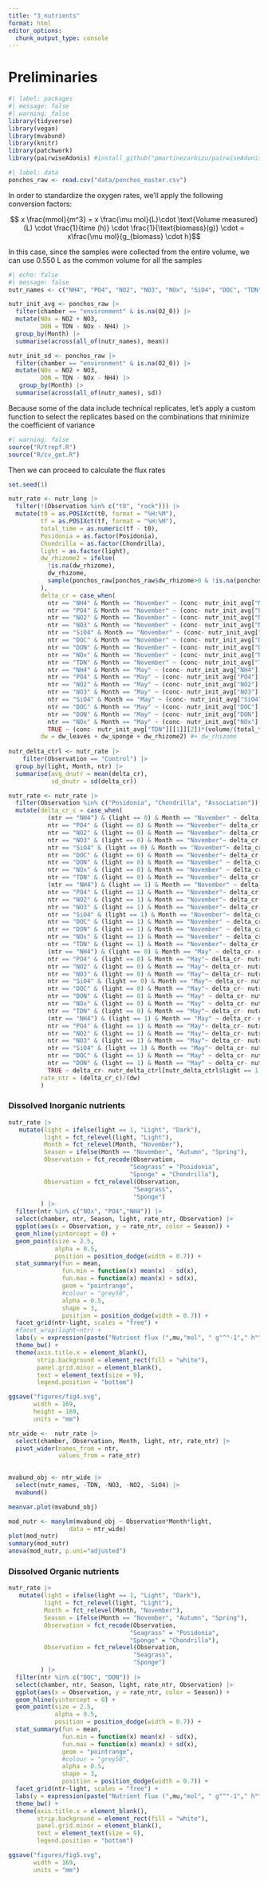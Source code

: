 ```yaml
---
title: "3_nutrients"
format: html
editor_options: 
  chunk_output_type: console
---
```

# Preliminaries

```r
#| label: packages
#| message: false
#| warning: false
library(tidyverse)
library(vegan)
library(mvabund)
library(knitr)
library(patchwork)
library(pairwiseAdonis) #install_github("pmartinezarbizu/pairwiseAdonis/pairwiseAdonis")
```

```r
#| label: data
ponchos_raw <- read.csv("data/ponchos_master.csv")
```

In order to standardize the oxygen rates, we'll apply the following conversion factors:

$$ x \frac{mmol}{m^3} =  x \frac{\mu mol}{L}\cdot \text{Volume measured} (L) \cdot  \frac{1}{time (h)} \cdot \frac{1}{\text{biomass}(g)} \cdot = x\frac{\mu mol}{g_{biomass} \cdot h}$$

In this case, since the samples were collected from the entire volume, we can use 0.550 L as the common volume for all the samples

```r
#| echo: false
#| message: false
nutr_names <- c("NH4", "PO4", "NO2", "NO3", "NOx", "SiO4", "DOC", "TDN", "DON")

nutr_init_avg <- ponchos_raw |> 
  filter(chamber == "environment" & is.na(O2_0)) |>
  mutate(NOx = NO2 + NO3,
         DON = TDN - NOx - NH4) |> 
  group_by(Month) |> 
  summarise(across(all_of(nutr_names), mean))

nutr_init_sd <- ponchos_raw |> 
  filter(chamber == "environment" & is.na(O2_0)) |>
  mutate(NOx = NO2 + NO3,
         DON = TDN - NOx - NH4) |> 
   group_by(Month) |> 
  summarise(across(all_of(nutr_names), sd))
```

 Because some of the data include technical replicates, let's apply a custom
 function to select the replicates based on the combinations that minimize the coefficient of variance

```r
#| warning: false
source("R/trepf.R")
source("R/cv_get.R")
```

Then we can proceed to calculate the flux rates

```r
set.seed(1)

nutr_rate <- nutr_long |> 
  filter(!(Observation %in% c("t0", "rock"))) |>
  mutate(t0 = as.POSIXct(t0, format = "%H:%M"),
         tf = as.POSIXct(tf, format = "%H:%M"),
         total_time = as.numeric(tf - t0),
         Posidonia = as.factor(Posidonia),
         Chondrilla = as.factor(Chondrilla),
         light = as.factor(light),
         dw_rhizome2 = ifelse(
           !is.na(dw_rhizome),
           dw_rhizome,
           sample(ponchos_raw[ponchos_raw$dw_rhizome>0 & !is.na(ponchos_raw$dw_rhizome),"dw_rhizome"], 24)
         ),
         delta_cr = case_when(
           ntr == "NH4" & Month == "November" ~ (conc- nutr_init_avg["NH4"][[1]][1])*(volume/(total_time)),
           ntr == "PO4" & Month == "November" ~ (conc- nutr_init_avg["PO4"][[1]][1])*(volume/(total_time)),
           ntr == "NO2" & Month == "November" ~ (conc- nutr_init_avg["NO2"][[1]][1])*(volume/(total_time)),
           ntr == "NO3" & Month == "November" ~ (conc- nutr_init_avg["NO3"][[1]][1])*(volume/(total_time)),
           ntr == "SiO4" & Month == "November" ~ (conc- nutr_init_avg["SiO4"][[1]][1])*(volume/(total_time)),
           ntr == "DOC" & Month == "November" ~ (conc- nutr_init_avg["DOC"][[1]][1])*(volume/(total_time)),
           ntr == "DON" & Month == "November" ~ (conc- nutr_init_avg["DON"][[1]][1])*(volume/(total_time)),
           ntr == "NOx" & Month == "November" ~ (conc- nutr_init_avg["NOx"][[1]][1])*(volume/(total_time)),
           ntr == "TDN" & Month == "November" ~ (conc- nutr_init_avg["TDN"][[1]][1])*(volume/(total_time)),
           ntr == "NH4" & Month == "May" ~ (conc- nutr_init_avg["NH4"][[1]][2])*(volume/(total_time)),
           ntr == "PO4" & Month == "May" ~ (conc- nutr_init_avg["PO4"][[1]][2])*(volume/(total_time)),
           ntr == "NO2" & Month == "May" ~ (conc- nutr_init_avg["NO2"][[1]][2])*(volume/(total_time)),
           ntr == "NO3" & Month == "May" ~ (conc- nutr_init_avg["NO3"][[1]][2])*(volume/(total_time)),
           ntr == "SiO4" & Month == "May" ~ (conc- nutr_init_avg["SiO4"][[1]][2])*(volume/(total_time)),
           ntr == "DOC" & Month == "May" ~ (conc- nutr_init_avg["DOC"][[1]][2])*(volume/(total_time)),
           ntr == "DON" & Month == "May" ~ (conc- nutr_init_avg["DON"][[1]][2])*(volume/(total_time)),
           ntr == "NOx" & Month == "May" ~ (conc- nutr_init_avg["NOx"][[1]][2])*(volume/(total_time)),
           TRUE ~ (conc- nutr_init_avg["TDN"][[1]][2])*(volume/(total_time))),
         dw = dw_leaves + dw_sponge + dw_rhizome2) #+ dw_rhizome
         
nutr_delta_ctrl <- nutr_rate |> 
    filter(Observation == "Control") |>
  group_by(light, Month, ntr) |> 
  summarise(avg_dnutr = mean(delta_cr),
            sd_dnutr = sd(delta_cr))

nutr_rate <- nutr_rate |> 
  filter(Observation %in% c("Posidonia", "Chondrilla", "Association")) |> 
  mutate(delta_cr_c = case_when(
           (ntr == "NH4") & (light == 0) & Month == "November" ~ delta_cr- nutr_delta_ctrl[nutr_delta_ctrl$light == 0 & nutr_delta_ctrl$ntr == "NH4" & nutr_delta_ctrl$Month == "November",4][[1]],
           ntr == "PO4" & (light == 0) & Month == "November"~ delta_cr- nutr_delta_ctrl[nutr_delta_ctrl$light == 0 & nutr_delta_ctrl$ntr == "PO4" & nutr_delta_ctrl$Month == "November",4][[1]],
           ntr == "NO2" & (light == 0) & Month == "November"~ delta_cr- nutr_delta_ctrl[nutr_delta_ctrl$light == 0 & nutr_delta_ctrl$ntr == "NO2"& nutr_delta_ctrl$Month == "November",4][[1]],
           ntr == "NO3" & (light == 0) & Month == "November"~ delta_cr- nutr_delta_ctrl[nutr_delta_ctrl$light == 0 & nutr_delta_ctrl$ntr == "NO3"& nutr_delta_ctrl$Month == "November",4][[1]],
           ntr == "SiO4" & (light == 0) & Month == "November"~ delta_cr- nutr_delta_ctrl[nutr_delta_ctrl$light == 0 & nutr_delta_ctrl$ntr == "SiO4"& nutr_delta_ctrl$Month == "November",4][[1]],
           ntr == "DOC" & (light == 0) & Month == "November"~ delta_cr- nutr_delta_ctrl[nutr_delta_ctrl$light == 0 & nutr_delta_ctrl$ntr == "DOC"& nutr_delta_ctrl$Month == "November",4][[1]],
           ntr == "DON" & (light == 0) & Month == "November" ~ delta_cr- nutr_delta_ctrl[nutr_delta_ctrl$light == 0 & nutr_delta_ctrl$ntr == "DON"& nutr_delta_ctrl$Month == "November",4][[1]],
           ntr == "NOx" & (light == 0) & Month == "November" ~ delta_cr- nutr_delta_ctrl[nutr_delta_ctrl$light == 0 & nutr_delta_ctrl$ntr == "NOx"& nutr_delta_ctrl$Month == "November",4][[1]],
           ntr == "TDN" & (light == 0) & Month == "November"~ delta_cr- nutr_delta_ctrl[nutr_delta_ctrl$light == 0 & nutr_delta_ctrl$ntr == "TDN"& nutr_delta_ctrl$Month == "November",4][[1]],
           (ntr == "NH4") & (light == 1) & Month == "November" ~ delta_cr- nutr_delta_ctrl[nutr_delta_ctrl$light == 1 & nutr_delta_ctrl$ntr == "NH4"& nutr_delta_ctrl$Month == "November",4][[1]],
           ntr == "PO4" & (light == 1) & Month == "November"~ delta_cr- nutr_delta_ctrl[nutr_delta_ctrl$light == 1 & nutr_delta_ctrl$ntr == "PO4"& nutr_delta_ctrl$Month == "November",4][[1]],
           ntr == "NO2" & (light == 1) & Month == "November"~ delta_cr- nutr_delta_ctrl[nutr_delta_ctrl$light == 1 & nutr_delta_ctrl$ntr == "NO2"& nutr_delta_ctrl$Month == "November",4][[1]],
           ntr == "NO3" & (light == 1) & Month == "November"~ delta_cr- nutr_delta_ctrl[nutr_delta_ctrl$light == 1 & nutr_delta_ctrl$ntr == "NO3"& nutr_delta_ctrl$Month == "November",4][[1]],
           ntr == "SiO4" & (light == 1) & Month == "November"~ delta_cr- nutr_delta_ctrl[nutr_delta_ctrl$light == 1 & nutr_delta_ctrl$ntr == "SiO4"& nutr_delta_ctrl$Month == "November",4][[1]],
           ntr == "DOC" & (light == 1) & Month == "November" ~ delta_cr- nutr_delta_ctrl[nutr_delta_ctrl$light == 1 & nutr_delta_ctrl$ntr == "DOC"& nutr_delta_ctrl$Month == "November",4][[1]],
           ntr == "DON" & (light == 1) & Month == "November" ~ delta_cr- nutr_delta_ctrl[nutr_delta_ctrl$light == 1 & nutr_delta_ctrl$ntr == "DON"& nutr_delta_ctrl$Month == "November",4][[1]],
           ntr == "NOx" & (light == 1) & Month == "November" ~ delta_cr- nutr_delta_ctrl[nutr_delta_ctrl$light == 1 & nutr_delta_ctrl$ntr == "NOx"& nutr_delta_ctrl$Month == "November",4][[1]],
           ntr == "TDN" & (light == 1) & Month == "November"~ delta_cr- nutr_delta_ctrl[nutr_delta_ctrl$light == 1 & nutr_delta_ctrl$ntr == "TDN"& nutr_delta_ctrl$Month == "November",4][[1]],
           (ntr == "NH4") & (light == 0) & Month == "May" ~ delta_cr- nutr_delta_ctrl[nutr_delta_ctrl$light == 0 & nutr_delta_ctrl$ntr == "NH4" & nutr_delta_ctrl$Month == "May",4][[1]],
           ntr == "PO4" & (light == 0) & Month == "May"~ delta_cr- nutr_delta_ctrl[nutr_delta_ctrl$light == 0 & nutr_delta_ctrl$ntr == "PO4" & nutr_delta_ctrl$Month == "May",4][[1]],
           ntr == "NO2" & (light == 0) & Month == "May"~ delta_cr- nutr_delta_ctrl[nutr_delta_ctrl$light == 0 & nutr_delta_ctrl$ntr == "NO2"& nutr_delta_ctrl$Month == "May",4][[1]],
           ntr == "NO3" & (light == 0) & Month == "May"~ delta_cr- nutr_delta_ctrl[nutr_delta_ctrl$light == 0 & nutr_delta_ctrl$ntr == "NO3"& nutr_delta_ctrl$Month == "May",4][[1]],
           ntr == "SiO4" & (light == 0) & Month == "May"~ delta_cr- nutr_delta_ctrl[nutr_delta_ctrl$light == 0 & nutr_delta_ctrl$ntr == "SiO4"& nutr_delta_ctrl$Month == "May",4][[1]],
           ntr == "DOC" & (light == 0) & Month == "May"~ delta_cr- nutr_delta_ctrl[nutr_delta_ctrl$light == 0 & nutr_delta_ctrl$ntr == "DOC"& nutr_delta_ctrl$Month == "May",4][[1]],
           ntr == "DON" & (light == 0) & Month == "May" ~ delta_cr- nutr_delta_ctrl[nutr_delta_ctrl$light == 0 & nutr_delta_ctrl$ntr == "DON"& nutr_delta_ctrl$Month == "May",4][[1]],
           ntr == "NOx" & (light == 0) & Month == "May" ~ delta_cr- nutr_delta_ctrl[nutr_delta_ctrl$light == 0 & nutr_delta_ctrl$ntr == "NOx"& nutr_delta_ctrl$Month == "May",4][[1]],
           ntr == "TDN" & (light == 0) & Month == "May"~ delta_cr- nutr_delta_ctrl[nutr_delta_ctrl$light == 0 & nutr_delta_ctrl$ntr == "TDN"& nutr_delta_ctrl$Month == "May",4][[1]],
           (ntr == "NH4") & (light == 1) & Month == "May" ~ delta_cr- nutr_delta_ctrl[nutr_delta_ctrl$light == 1 & nutr_delta_ctrl$ntr == "NH4"& nutr_delta_ctrl$Month == "May",4][[1]],
           ntr == "PO4" & (light == 1) & Month == "May"~ delta_cr- nutr_delta_ctrl[nutr_delta_ctrl$light == 1 & nutr_delta_ctrl$ntr == "PO4"& nutr_delta_ctrl$Month == "May",4][[1]],
           ntr == "NO2" & (light == 1) & Month == "May"~ delta_cr- nutr_delta_ctrl[nutr_delta_ctrl$light == 1 & nutr_delta_ctrl$ntr == "NO2"& nutr_delta_ctrl$Month == "May",4][[1]],
           ntr == "NO3" & (light == 1) & Month == "May"~ delta_cr- nutr_delta_ctrl[nutr_delta_ctrl$light == 1 & nutr_delta_ctrl$ntr == "NO3"& nutr_delta_ctrl$Month == "May",4][[1]],
           ntr == "SiO4" & (light == 1) & Month == "May"~ delta_cr- nutr_delta_ctrl[nutr_delta_ctrl$light == 1 & nutr_delta_ctrl$ntr == "SiO4"& nutr_delta_ctrl$Month == "May",4][[1]],
           ntr == "DOC" & (light == 1) & Month == "May" ~ delta_cr- nutr_delta_ctrl[nutr_delta_ctrl$light == 1 & nutr_delta_ctrl$ntr == "DOC"& nutr_delta_ctrl$Month == "May",4][[1]],
           ntr == "DON" & (light == 1) & Month == "May" ~ delta_cr- nutr_delta_ctrl[nutr_delta_ctrl$light == 1 & nutr_delta_ctrl$ntr == "DON"& nutr_delta_ctrl$Month == "May",4][[1]],
           TRUE ~ delta_cr- nutr_delta_ctrl[nutr_delta_ctrl$light == 1 & nutr_delta_ctrl$ntr == "TDN"& nutr_delta_ctrl$Month == "May",4][[1]]),
         rate_ntr = (delta_cr_c)/(dw)
         )
```

### Dissolved Inorganic nutrients

```r
nutr_rate |>
   mutate(light = ifelse(light == 1, "Light", "Dark"),
          light = fct_relevel(light, "Light"),
          Month = fct_relevel(Month, "November"),
          Season = ifelse(Month == "November", "Autumn", "Spring"),
          Observation = fct_recode(Observation, 
                                  "Seagrass" = "Posidonia",
                                  "Sponge" = "Chondrilla"),
          Observation = fct_relevel(Observation,
                                   "Seagrass",
                                   "Sponge")
         ) |>
  filter(ntr %in% c("NOx", "PO4","NH4")) |>
  select(chamber, ntr, Season, light, rate_ntr, Observation) |> 
  ggplot(aes(x = Observation, y = rate_ntr, color = Season)) +
  geom_hline(yintercept = 0) +
  geom_point(size = 2.5,
             alpha = 0.5,
             position = position_dodge(width = 0.7)) +
  stat_summary(fun = mean,
               fun.min = function(x) mean(x) - sd(x),
               fun.max = function(x) mean(x) + sd(x),
               geom = "pointrange",
               #colour = "grey50",
               alpha = 0.5,
               shape = 3,
               position = position_dodge(width = 0.7)) +
  facet_grid(ntr~light, scales = "free") +
  #facet_wrap(light~ntr) +
  labs(y = expression(paste("Nutrient flux (",mu,"mol", " g"^"-1"," h"^"-1", ")"))) +
  theme_bw() +
  theme(axis.title.x = element_blank(),
        strip.background = element_rect(fill = "white"),
        panel.grid.minor = element_blank(),
        text = element_text(size = 9),
        legend.position = "bottom")

ggsave("figures/fig4.svg",
       width = 169,
       height = 169,
       units = "mm")
```

```r
ntr_wide <-  nutr_rate |>
  select(chamber, Observation, Month, light, ntr, rate_ntr) |>
  pivot_wider(names_from = ntr,
              values_from = rate_ntr) 
  

mvabund_obj <- ntr_wide |> 
  select(nutr_names, -TDN, -NO3, -NO2, -SiO4) |> 
  mvabund()

meanvar.plot(mvabund_obj)

mod_nutr <- manylm(mvabund_obj ~ Observation*Month*light, 
                 data = ntr_wide)
plot(mod_nutr)
summary(mod_nutr)
anova(mod_nutr, p.uni="adjusted")
```

### Dissolved Organic nutrients

```r
nutr_rate |>
   mutate(light = ifelse(light == 1, "Light", "Dark"),
          light = fct_relevel(light, "Light"),
          Month = fct_relevel(Month, "November"),
          Season = ifelse(Month == "November", "Autumn", "Spring"),
          Observation = fct_recode(Observation, 
                                  "Seagrass" = "Posidonia",
                                  "Sponge" = "Chondrilla"),
          Observation = fct_relevel(Observation,
                                   "Seagrass",
                                   "Sponge")
         ) |>
  filter(ntr %in% c("DOC", "DON")) |>
  select(chamber, ntr, Season, light, rate_ntr, Observation) |> 
  ggplot(aes(x = Observation, y = rate_ntr, color = Season)) +
  geom_hline(yintercept = 0) +
  geom_point(size = 2.5,
             alpha = 0.5,
             position = position_dodge(width = 0.7)) +
  stat_summary(fun = mean,
               fun.min = function(x) mean(x) - sd(x),
               fun.max = function(x) mean(x) + sd(x),
               geom = "pointrange",
               #colour = "grey50",
               alpha = 0.5,
               shape = 3,
               position = position_dodge(width = 0.7)) +
  facet_grid(ntr~light, scales = "free") +
  labs(y = expression(paste("Nutrient flux (",mu,"mol", " g"^"-1"," h"^"-1", ")"))) +
  theme_bw() +
  theme(axis.title.x = element_blank(),
        strip.background = element_rect(fill = "white"),
        panel.grid.minor = element_blank(),
        text = element_text(size = 9),
        legend.position = "bottom")

ggsave("figures/fig5.svg",
       width = 169,
       units = "mm")
```



